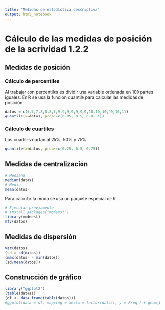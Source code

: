 ```yaml
---
title: "Medidas de estadística descriptiva"
output: html_notebook
---
```


# Cálculo de las medidas de posición de la acrividad 1.2.2
## Medidas de posición

### Cálculo de percentiles
Al trabajar con percentiles es dividir una variable ordenada en 100 partes iguales. En R se usa la función quantile para calcular las medidas de posición
```r
datos = c(6,7,7,8,8,8,8,9,9,9,9,9,9,9,10,10,10,10,10,11)
quantile(x=datos, probs=c(0.05, 0.5, 0.8, 1))
```
### Cálculo de cuartiles
Los cuartiles cortan al 25%, 50% y 75%

```r
quantile(x=datos, probs=c(0.25, 0.5, 0.75))
```
## Medidas de centralización
```r
# Mediana
median(datos)
# Media
mean(datos)
```
Para calcular la moda se usa un paquete especial de R
```r
# Ejecutar previamente 
# install.packages("modeest")
library(modeest)
mfv(datos)
```
## Medidas de dispersión
```r
var(datos)
(sd = sd(datos))
(max(datos) - min(datos))
(sd/mean(datos))
```
## Construcción de gráfico
```r
library("ggplot2")
(table(datos))
(df <- data.frame(table(datos)))
#ggplot(data = df, mapping = aes(x = factor(datos), y = Freq)) + geom_bar() 

```



